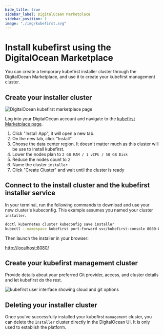 ```yaml
---
hide_title: true
sidebar_label: DigitalOcean Marketplace
sidebar_position: 1
image: "./img/kubefirst.svg"
---
```


# Install kubefirst using the DigitalOcean Marketplace

You can create a temporary kubefirst installer cluster through the DigitalOcean Marketplace, and use it to create your kubefirst management cluster.

## Create your installer cluster

![DigitalOcean kubefirst marketplace page](../../../img/do/marketplace/marketplace.png)

Log into your DigitalOcean account and navigate to the [kubefirst Marketplace page](https://marketplace.digitalocean.com/apps/kubefirst).

1. Click "Install App", it will open a new tab.
2. On the new tab, click "Install".
3. Choose the data center region. It doesn't matter much as this cluster will be use to install kubefirst.
4. Lower the nodes plan to `2 GB RAM / 1 vCPU / 50 GB Disk`
5. Reduce the nodes count to `2`
6. Name the cluster `installer`
7. Click "Create Cluster" and wait until the cluster is ready

## Connect to the install cluster and the kubefirst installer service

In your terminal, run the following commands to download and use your new cluster's kubeconfig. This example assumes you named your cluster `installer`.

```bash
doctl kubernetes cluster kubeconfig save installer
kubectl --namespace kubefirst port-forward svc/kubefirst-console 8080:8080
```

Then launch the installer in your browser:

[http://localhost:8080/](http://localhost:8080/)

## Create your kubefirst management cluster

Provide details about your preferred Git provider, access, and cluster details and let kubefirst do the rest.

![kubefirst user interface showing cloud and git options](../../../img/do/marketplace/create-management.png)

## Deleting your installer cluster

Once you've successfully installed your kubefirst `management` cluster, you can delete the `installer` cluster directly in the DigitalOcean UI. It is only used to establish the platform.
